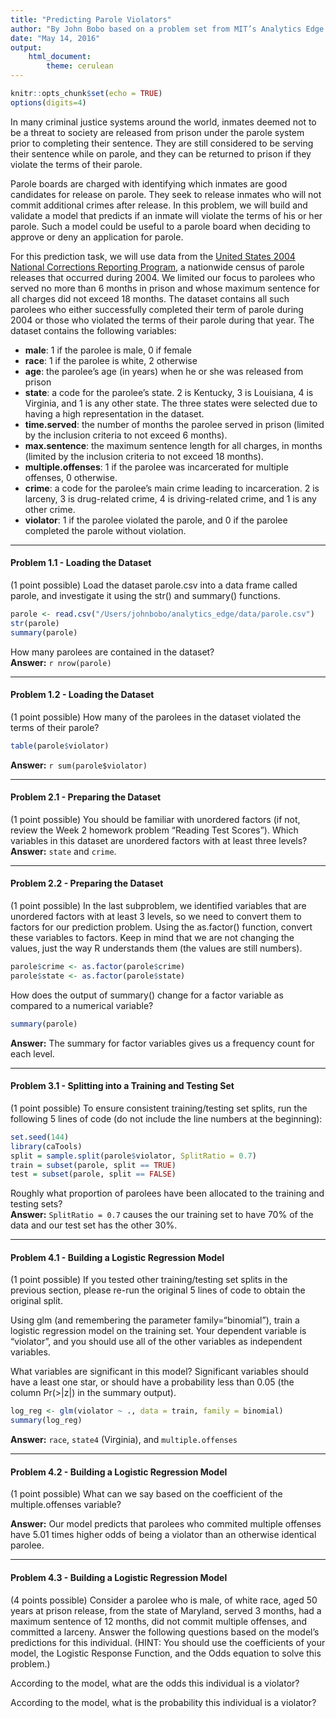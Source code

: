 ```yaml
---
title: "Predicting Parole Violators"
author: "By John Bobo based on a problem set from MIT’s Analytics Edge MOOC"
date: "May 14, 2016"
output:
    html_document:
        theme: cerulean
---
```


```r
knitr::opts_chunk$set(echo = TRUE)
options(digits=4)
```

In many criminal justice systems around the world, inmates deemed not to be a threat to society are released from prison under the parole system prior to completing their sentence. They are still considered to be serving their sentence while on parole, and they can be returned to prison if they violate the terms of their parole.

Parole boards are charged with identifying which inmates are good candidates for release on parole. They seek to release inmates who will not commit additional crimes after release. In this problem, we will build and validate a model that predicts if an inmate will violate the terms of his or her parole. Such a model could be useful to a parole board when deciding to approve or deny an application for parole.

For this prediction task, we will use data from the [United States 2004 National Corrections Reporting Program](http://www.icpsr.umich.edu/icpsrweb/NACJD/series/38/studies/26521?archive=NACJD&sortBy=7), a nationwide census of parole releases that occurred during 2004. We limited our focus to parolees who served no more than 6 months in prison and whose maximum sentence for all charges did not exceed 18 months. The dataset contains all such parolees who either successfully completed their term of parole during 2004 or those who violated the terms of their parole during that year. The dataset contains the following variables:

- **male**: 1 if the parolee is male, 0 if female
- **race**: 1 if the parolee is white, 2 otherwise
- **age**: the parolee's age (in years) when he or she was released from prison
- **state**: a code for the parolee's state. 2 is Kentucky, 3 is Louisiana, 4 is Virginia, and 1 is any other state. The three states were selected due to having a high representation in the dataset.
- **time.served**: the number of months the parolee served in prison (limited by the inclusion criteria to not exceed 6 months).
- **max.sentence**: the maximum sentence length for all charges, in months (limited by the inclusion criteria to not exceed 18 months).
- **multiple.offenses**: 1 if the parolee was incarcerated for multiple offenses, 0 otherwise.
- **crime**: a code for the parolee's main crime leading to incarceration. 2 is larceny, 3 is drug-related crime, 4 is driving-related crime, and 1 is any other crime.
- **violator**: 1 if the parolee violated the parole, and 0 if the parolee completed the parole without violation.

***

#### Problem 1.1 - Loading the Dataset

(1 point possible)
Load the dataset parole.csv into a data frame called parole, and investigate it using the str() and summary() functions.
```r
parole <- read.csv("/Users/johnbobo/analytics_edge/data/parole.csv")
str(parole)
summary(parole)
```

How many parolees are contained in the dataset?  
**Answer:** `r nrow(parole)`

***

#### Problem 1.2 - Loading the Dataset

(1 point possible)
How many of the parolees in the dataset violated the terms of their parole?  
```r
table(parole$violator)
```
**Answer:** `r sum(parole$violator)`

***

#### Problem 2.1 - Preparing the Dataset

(1 point possible)
You should be familiar with unordered factors (if not, review the Week 2 homework problem "Reading Test Scores"). Which variables in this dataset are unordered factors with at least three levels?  
**Answer:** `state` and `crime`.

***

#### Problem 2.2 - Preparing the Dataset

(1 point possible)
In the last subproblem, we identified variables that are unordered factors with at least 3 levels, so we need to convert them to factors for our prediction problem. Using the as.factor() function, convert these variables to factors. Keep in mind that we are not changing the values, just the way R understands them (the values are still numbers).
```r
parole$crime <- as.factor(parole$crime)
parole$state <- as.factor(parole$state)
```

How does the output of summary() change for a factor variable as compared to a numerical variable?
```r
summary(parole)
```
**Answer:** The summary for factor variables gives us a frequency count for each level.

***

#### Problem 3.1 - Splitting into a Training and Testing Set

(1 point possible)
To ensure consistent training/testing set splits, run the following 5 lines of code (do not include the line numbers at the beginning):

```r
set.seed(144)
library(caTools)
split = sample.split(parole$violator, SplitRatio = 0.7)
train = subset(parole, split == TRUE)
test = subset(parole, split == FALSE)
```

Roughly what proportion of parolees have been allocated to the training and testing sets?  
**Answer:** `SplitRatio = 0.7` causes the our training set to have $70\%$ of the data and our test set has the other $30\%$.

***

#### Problem 4.1 - Building a Logistic Regression Model

(1 point possible)
If you tested other training/testing set splits in the previous section, please re-run the original 5 lines of code to obtain the original split.

Using glm (and remembering the parameter family="binomial"), train a logistic regression model on the training set. Your dependent variable is "violator", and you should use all of the other variables as independent variables.

What variables are significant in this model? Significant variables should have a least one star, or should have a probability less than 0.05 (the column Pr(>|z|) in the summary output). 
```r
log_reg <- glm(violator ~ ., data = train, family = binomial)
summary(log_reg)
```
**Answer:** `race`, `state4` (Virginia), and `multiple.offenses`

***

#### Problem 4.2 - Building a Logistic Regression Model

(1 point possible)
What can we say based on the coefficient of the multiple.offenses variable?

**Answer:** Our model predicts that parolees who commited multiple offenses have $5.01$ times higher odds of being a violator than an otherwise identical parolee.

***

#### Problem 4.3 - Building a Logistic Regression Model

(4 points possible)
Consider a parolee who is male, of white race, aged 50 years at prison release, from the state of Maryland, served 3 months, had a maximum sentence of 12 months, did not commit multiple offenses, and committed a larceny. Answer the following questions based on the model's predictions for this individual. (HINT: You should use the coefficients of your model, the Logistic Response Function, and the Odds equation to solve this problem.)

According to the model, what are the odds this individual is a violator?


According to the model, what is the probability this individual is a violator?
